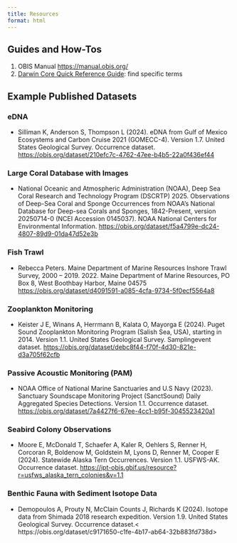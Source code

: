```yaml
---
title: Resources
format: html
---
```


## Guides and How-Tos

1. OBIS Manual <https://manual.obis.org/>
1. [Darwin Core Quick Reference Guide](https://dwc.tdwg.org/terms/): find specific terms


## Example Published Datasets

### eDNA
   
- Silliman K, Anderson S, Thompson L (2024). eDNA from Gulf of Mexico Ecosystems and Carbon Cruise 2021 (GOMECC-4). Version 1.7. United States Geological Survey. Occurrence dataset. <https://obis.org/dataset/210efc7c-4762-47ee-b4b5-22a0f436ef44>
   
### Large Coral Database with Images
   
- National Oceanic and Atmospheric Administration (NOAA), Deep Sea Coral Research and Technology Program (DSCRTP) 2025. Observations of Deep-Sea Coral and Sponge Occurrences from NOAA's National Database for Deep-sea Corals and Sponges, 1842-Present, version 20250714-0 (NCEI Accession 0145037). NOAA National Centers for Environmental Information. <https://obis.org/dataset/f5a4799e-dc24-4807-89d9-01da47d52e3b>

### Fish Trawl

- Rebecca Peters. Maine Department of Marine Resources Inshore Trawl Survey, 2000 – 2019. 2022. Maine Department of Marine Resources, PO Box 8, West Boothbay Harbor, Maine 04575 <https://obis.org/dataset/d4091591-a085-4cfa-9734-5f0ecf5564a8>

### Zooplankton Monitoring

- Keister J E, Winans A, Herrmann B, Kalata O, Mayorga E (2024). Puget Sound Zooplankton Monitoring Program (Salish Sea, USA), starting in 2014. Version 1.1. United States Geological Survey. Samplingevent dataset. <https://obis.org/dataset/debc8f44-f70f-4d30-821e-d3a705f62cfb>

### Passive Acoustic Monitoring (PAM)

- NOAA Office of National Marine Sanctuaries and U.S Navy (2023). Sanctuary Soundscape Monitoring Project (SanctSound) Daily Aggregated Species Detections. Version 1.1. Occurrence dataset. 
<https://obis.org/dataset/7a4427f6-67ee-4cc1-b95f-3045523420a1>

### Seabird Colony Observations

- Moore E, McDonald T, Schaefer A, Kaler R, Oehlers S, Renner H, Corcoran R, Boldenow M, Goldstein M, Lyons D, Renner M, Cooper E (2024). Statewide Alaska Tern Occurrences. Version 1.1. USFWS-AK. Occurrence dataset. <https://ipt-obis.gbif.us/resource?r=usfws_alaska_tern_colonies&v=1.1>

### Benthic Fauna with Sediment Isotope Data
- Demopoulos A, Prouty N, McClain Counts J, Richards K (2024). Isotope data from Shimada 2018 research expedition. Version 1.9. United States Geological Survey. Occurrence dataset.< https://obis.org/dataset/c9171650-c1fe-4b17-ab64-32b883fd738d>